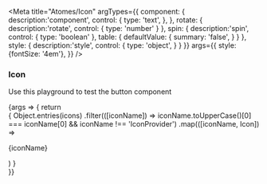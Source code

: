 
<Meta
  title="Atomes/Icon"
  argTypes={{
    component: {
      description:'component',
      control: {
        type: 'text',
      },
    },
    rotate: {
      description:'rotate', 
      control: {
        type: 'number'
      }
    },
    spin: {
      description:'spin', 
      control: {
        type: 'boolean'
      },
      table: {
        defaultValue: {
          summary: 'false',
        }
      }
    },
    style: {
      description:'style', 
      control: {
        type: 'object',
      }
    }
  }}
  args={{
    style:{fontSize: '4em'},
  }}
/>

### Icon

Use this playground to test the button component

<Canvas>
  <Story name="Default">
    {args => {
      return <div style={{display: "grid", gap: "20px", gridTemplateColumns: "repeat(auto-fill, minmax(180px, 1fr))"}}>
        {
          Object.entries(icons)
          .filter(([iconName]) => iconName.toUpperCase()[0] === iconName[0] && iconName !== 'IconProvider')
          .map(([iconName, Icon]) => 
              <div style={{display: "flex", flexDirection: "column", alignItems: "center"}} key={iconName} >
                <Icon {...args} />
                <p>{iconName}</p>
              </div>
          )
        }
        </div>
    }}
  </Story>
</Canvas>


<ArgsTable story="Default" />